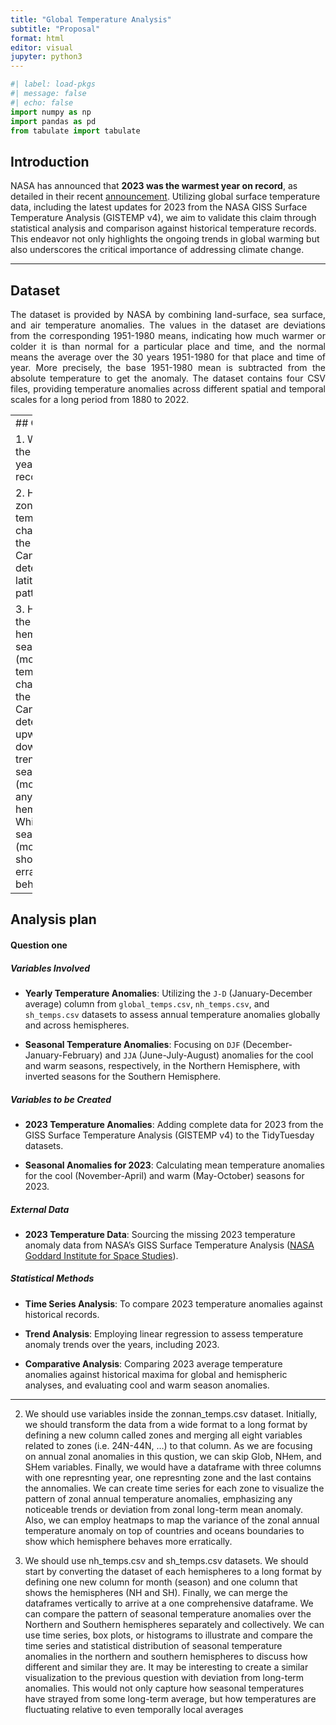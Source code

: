 ```yaml
---
title: "Global Temperature Analysis"
subtitle: "Proposal"
format: html
editor: visual
jupyter: python3
---
```


```python
#| label: load-pkgs
#| message: false
#| echo: false
import numpy as np
import pandas as pd
from tabulate import tabulate
```




## Introduction

 NASA has announced that **2023 was the warmest year on record**, as detailed in their recent [announcement](https://www.nasa.gov/news-release/nasa-analysis-confirms-2023-as-warmest-year-on-record/). Utilizing global surface temperature data, including the latest updates for 2023 from the NASA GISS Surface Temperature Analysis (GISTEMP v4), we aim to validate this claim through statistical analysis and comparison against historical temperature records. This endeavor not only highlights the ongoing trends in global warming but also underscores the critical importance of addressing climate change.

---

::: {style="text-align: justify;"}
## Dataset

The dataset is provided by NASA by combining land-surface, sea surface, and air temperature anomalies. The values in the dataset are deviations from the corresponding 1951-1980 means, indicating how much warmer or colder it is than normal for a particular place and time, and the normal means the average over the 30 years 1951-1980 for that place and time of year. More precisely, the base 1951-1980 mean is subtracted from the absolute temperature to get the anomaly.
The dataset contains four CSV files, providing temperature anomalies across different spatial and temporal scales for a long period from 1880 to 2022. 

:::

----
## Questions

1. Was 2023 the hottest year on record? 

2. How have zonal annual temperatures changed over the years? Can we detect any latitudinal pattern? 

3. How have the hemispheric seasonal (monthly) temperatures changed over the years? Can we detect any upward or downward trend in any seasons (months) and any of the hemispheres? Which seasons (months) show more erratic behavior?

---

## Analysis plan


#### Question one

##### Variables Involved

- **Yearly Temperature Anomalies**: Utilizing the `J-D` (January-December average) column from `global_temps.csv`, `nh_temps.csv`, and `sh_temps.csv` datasets to assess annual temperature anomalies globally and across hemispheres.

- **Seasonal Temperature Anomalies**: Focusing on `DJF` (December-January-February) and `JJA` (June-July-August) anomalies for the cool and warm seasons, respectively, in the Northern Hemisphere, with inverted seasons for the Southern Hemisphere.

##### Variables to be Created

- **2023 Temperature Anomalies**: Adding complete data for 2023 from the GISS Surface Temperature Analysis (GISTEMP v4) to the TidyTuesday datasets.

- **Seasonal Anomalies for 2023**: Calculating mean temperature anomalies for the cool (November-April) and warm (May-October) seasons for 2023.

##### External Data

- **2023 Temperature Data**: Sourcing the missing 2023 temperature anomaly data from NASA's GISS Surface Temperature Analysis ([NASA Goddard Institute for Space Studies](https://data.giss.nasa.gov/gistemp/)).

##### Statistical Methods

- **Time Series Analysis**: To compare 2023 temperature anomalies against historical records.

- **Trend Analysis**: Employing linear regression to assess temperature anomaly trends over the years, including 2023.

- **Comparative Analysis**: Comparing 2023 average temperature anomalies against historical maxima for global and hemispheric analyses, and evaluating cool and warm season anomalies.

----

2.  We should use variables inside the zonnan_temps.csv dataset. Initially, we should transform the data from a wide format to a long format by defining a new column called zones and merging all eight variables related to zones (i.e. 24N-44N, …) to that column. As we are focusing on annual zonal anomalies in this qustion, we can skip Glob, NHem, and SHem variables. Finally, we would have a dataframe with three columns with one represnting year, one represnting zone and the last contains the annomalies.
We can create time series for each zone to visualize the pattern of zonal annual temperature anomalies, emphasizing any noticeable trends or deviation from zonal long-term mean anomaly. Also, we can employ heatmaps to map the variance of the zonal annual temperature anomaly on top of countries and oceans boundaries to show which hemisphere behaves more erratically.


3. We should use nh_temps.csv and sh_temps.csv datasets. We should start by converting the dataset of each hemispheres to a long format by defining one new column for month (season) and one column that shows the hemispheres (NH and SH). Finally, we can merge the dataframes vertically to arrive at a one comprehensive dataframe. 
We can compare the pattern of seasonal temperature anomalies over the Northern and Southern hemispheres separately and collectively. We can use time series, box plots, or histograms to illustrate and compare the time series and statistical distribution of seasonal temperature anomalies in the northern and southern hemispheres to discuss how different and similar they are. It may be interesting to create a similar visualization to the previous question with deviation from long-term anomalies. This would not only capture how seasonal temperatures have strayed from some long-term average, but how temperatures are fluctuating relative to even temporally local averages


